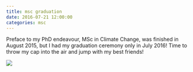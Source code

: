 ```yaml
---
title: msc graduation
date: 2016-07-21 12:00:00
categories: msc
---
```

Preface to my PhD endeavour, MSc in Climate Change, was finished in August 2015, but I had my graduation ceremony only in July 2016! Time to throw my cap into the air and jump with my best friends!

![](../assets/msc_graduation_jumps2.gif)